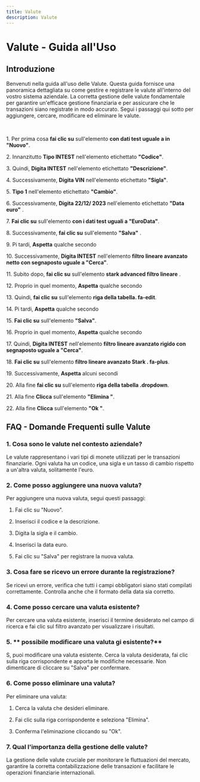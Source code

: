 ```yaml
---
title: Valute
description: Valute
---
```

# Valute \- Guida all\'Uso

## Introduzione

Benvenuti nella guida all\'uso delle Valute\. Questa guida fornisce una panoramica dettagliata su come gestire e registrare le valute all\'interno del vostro sistema aziendale\. La corretta gestione delle valute  fondamentale per garantire un\'efficace gestione finanziaria e per assicurare che le transazioni siano registrate in modo accurato\. Segui i passaggi qui sotto per aggiungere\, cercare\, modificare ed eliminare le valute\.

&nbsp;

1\. Per prima cosa **fai clic su** sull\'elemento **con dati test uguale a in \"Nuovo\"**\.

2\. Innanzitutto **Tipo INTEST** nell\'elemento etichettato **\"Codice\"**\.

3\. Quindi\, **Digita INTEST** nell\'elemento etichettato **\"Descrizione\"**\.

4\. Successivamente\, **Digita VIN** nell\'elemento etichettato **\"Sigla\"**\.

5\. **Tipo 1** nell\'elemento etichettato **\"Cambio\"**\.

6\. Successivamente\, **Digita 22\/12\/ 2023** nell\'elemento etichettato **\"Data euro\"** \.

7\. **Fai clic su** sull\'elemento **con i dati test uguali a \"EuroData\"**\.

8\. Successivamente\, **fai clic su** sull\'elemento **\"Salva\"** \.

9\. Pi tardi\, **Aspetta** qualche secondo

10\. Successivamente\, **Digita INTEST** nell\'elemento **filtro lineare avanzato netto con segnaposto uguale a \"Cerca\"**\.

11\. Subito dopo\, **fai clic su** sull\'elemento **stark advanced filtro lineare** \.

12\. Proprio in quel momento\, **Aspetta** qualche secondo

13\. Quindi\, **fai clic su** sull\'elemento **riga della tabella\. fa\-edit**\.

14\. Pi tardi\, **Aspetta** qualche secondo

15\. **Fai clic su** sull\'elemento **\"Salva\"**\.

16\. Proprio in quel momento\, **Aspetta** qualche secondo

17\. Quindi\, **Digita INTEST** nell\'elemento **filtro lineare avanzato rigido con segnaposto uguale a \"Cerca\"**\.

18\. **Fai clic su** sull\'elemento **filtro lineare avanzato Stark \. fa\-plus**\.

19\. Successivamente\, **Aspetta** alcuni secondi

20\. Alla fine **fai clic su** sull\'elemento **riga della tabella \.dropdown**\.

21\. Alla fine **Clicca** sull\'elemento **\"Elimina \"**\.

22\. Alla fine **Clicca** sull\'elemento **\"Ok \"**\.

## FAQ \- Domande Frequenti sulle Valute

### 1\. **Cosa sono le valute nel contesto aziendale\?**

Le valute rappresentano i vari tipi di monete utilizzati per le transazioni finanziarie\. Ogni valuta ha un codice\, una sigla e un tasso di cambio rispetto a un\'altra valuta\, solitamente l\'euro\.

### 2\. **Come posso aggiungere una nuova valuta\?**

Per aggiungere una nuova valuta\, segui questi passaggi\:

1. Fai clic su \"Nuovo\"\.

2. Inserisci il codice e la descrizione\.

3. Digita la sigla e il cambio\.

4. Inserisci la data euro\.

5. Fai clic su \"Salva\" per registrare la nuova valuta\.

### 3\. **Cosa fare se ricevo un errore durante la registrazione\?**

Se ricevi un errore\, verifica che tutti i campi obbligatori siano stati compilati correttamente\. Controlla anche che il formato della data sia corretto\.

### 4\. **Come posso cercare una valuta esistente\?**

Per cercare una valuta esistente\, inserisci il termine desiderato nel campo di ricerca e fai clic sul filtro avanzato per visualizzare i risultati\.

### 5\. ** possibile modificare una valuta gi esistente\?**

S\, puoi modificare una valuta esistente\. Cerca la valuta desiderata\, fai clic sulla riga corrispondente e apporta le modifiche necessarie\. Non dimenticare di cliccare su \"Salva\" per confermare\.

### 6\. **Come posso eliminare una valuta\?**

Per eliminare una valuta\:

1. Cerca la valuta che desideri eliminare\.

2. Fai clic sulla riga corrispondente e seleziona \"Elimina\"\.

3. Conferma l\'eliminazione cliccando su \"Ok\"\.

### 7\. **Qual  l\'importanza della gestione delle valute\?**

La gestione delle valute  cruciale per monitorare le fluttuazioni del mercato\, garantire la corretta contabilizzazione delle transazioni e facilitare le operazioni finanziarie internazionali\.